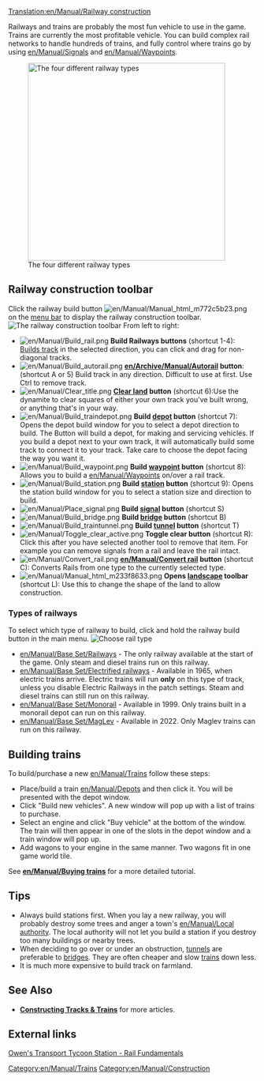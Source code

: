 [[Translation:en/Manual/Railway construction]]
{{en/Manual/Navigation}}

Railways and trains are probably the most fun vehicle to use in the game.  Trains are currently the most profitable vehicle.  You can build complex rail networks to handle hundreds of trains, and fully control where trains go by using [[en/Manual/Signals]] and [[en/Manual/Waypoints]].

[[File:en/Manual/4 Types of railway.png|thumb|none|400px|The four different railway types]]

==Railway construction toolbar==
Click the railway build button [[File:en/Manual/Manual html m772c5b23.png]] on the [[en/Manual/Game interface#the-menu-bar|menu bar]] to display the railway construction toolbar.
[[File:en/Manual/Railroad Construction.png|none|frame|The railway construction toolbar]]
From left to right:
*[[File:en/Manual/Build rail.png]] '''Build Railways buttons''' (shortcut 1-4): [[en/Manual/Building tracks|Builds track]] in the selected direction, you can click and drag for non-diagonal tracks.
*[[File:en/Manual/Build autorail.png]] '''[[en/Archive/Manual/Autorail]] button''': (shortcut A or 5) Build track in any direction. Difficult to use at first. Use Ctrl to remove track.
*[[File:en/Manual/Clear title.png]] '''[[en/Manual/Landscaping|Clear land]] button''' (shortcut 6):Use the dynamite to clear squares of either your own track you've built wrong, or anything that's in your way.
*[[File:en/Manual/Build traindepot.png]] '''Build [[en/Manual/Depots|depot]] button''' (shortcut 7): Opens the depot build window for you to select a depot direction to build. The Button will build a depot, for making and servicing vehicles. If you build a depot next to your own track, it will automatically build some track to connect it to your track. Take care to choose the depot facing the way you want it.
*[[File:en/Manual/Build waypoint.png]] '''Build [[en/Manual/Waypoints|waypoint]] button''' (shortcut 8): Allows you to build a [[en/Manual/Waypoints]] on/over a rail track.
*[[File:en/Manual/Build station.png]] '''Build [[en/Manual/Stations|station]] button''' (shortcut 9): Opens the station build window for you to select a station size and direction to build.
*[[File:en/Manual/Place signal.png]] '''Build [[en/Manual/Signals|signal]] button''' (shortcut S)
*[[File:en/Manual/Build bridge.png]] '''Build [[en/Manual/Bridges|bridge]] button''' (shortcut B)
*[[File:en/Manual/Build traintunnel.png]] '''Build [[en/Manual/Tunnels|tunnel]] button''' (shortcut T) 
*[[File:en/Manual/Toggle clear active.png]] '''Toggle clear button''' (shortcut R): Click this after you have selected another tool to remove that item. For example you can remove signals from a rail and leave the rail intact.
*[[File:en/Manual/Convert rail.png]] '''[[en/Manual/Convert rail]] button''' (shortcut C): Converts Rails from one type to the currently selected type.
*[[File:en/Manual/Manual html m233f8633.png]] '''Opens [[en/Manual/Landscaping|landscape]] toolbar''' (shortcut L): Use this to change the shape of the land to allow construction.

===Types of railways===
To select which type of railway to build, click and hold the railway build button in the main menu.
[[File:en/Manual/Openttd-rail1.png|none|frame|Choose rail type]]
* [[en/Manual/Base Set/Railways]] - The only railway available at the start of the game. Only steam and diesel trains run on this railway.
* [[en/Manual/Base Set/Electrified railways]] - Available in 1965, when electric trains arrive. Electric trains will run '''only''' on this type of track, unless you disable Electric Railways in the patch settings. Steam and diesel trains can still run on this railway.
* [[en/Manual/Base Set/Monorail]] - Available in 1999. Only trains built in a monorail depot can run on this railway.
* [[en/Manual/Base Set/MagLev]] - Available in 2022. Only Maglev trains can run on this railway.

==Building trains==
To build/purchase a new [[en/Manual/Trains]] follow these steps:
*Place/build a train [[en/Manual/Depots]] and then click it. You will be presented with the depot window. 
*Click "Build new vehicles". A new window will pop up with a list of trains to purchase. 
*Select an engine and click "Buy vehicle" at the bottom of the window. The train will then appear in one of the slots in the depot window and a train window will pop up. 
*Add wagons to your engine in the same manner. Two wagons fit in one game world tile.


See '''[[en/Manual/Buying trains]]''' for a more detailed tutorial.

==Tips==
* Always build stations first.  When you lay a new railway, you will probably destroy some trees and anger a town's [[en/Manual/Local authority]].  The local authority will not let you build a station if you destroy too many buildings or nearby trees.
* When deciding to go over or under an obstruction, [[en/Manual/Tunnels|tunnels]] are preferable to [[en/Manual/Bridges|bridges]]. They are often cheaper and slow [[en/Manual/Trains|trains]] down less.
* It is much more expensive to build track on farmland.



==See Also==
* '''[[en/Constructing tracks and trains|Constructing Tracks & Trains]]''' for more articles.

==External links==
[http://www.transporttycoon.net/rail Owen's Transport Tycoon Station - Rail Fundamentals]

[[Category:en/Manual/Trains]]
[[Category:en/Manual/Construction]]